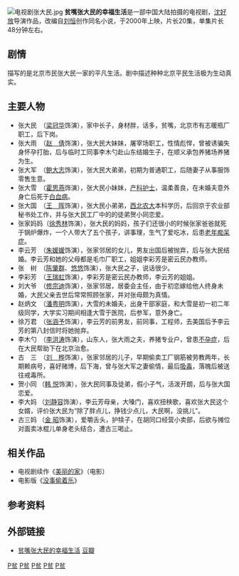 {{Otheruses|贫嘴张大民的幸福生活}}
[[File:电视剧张大民.jpg|right]]
'''贫嘴张大民的幸福生活'''是一部中国大陆拍摄的电视剧，[[沈好放|沈好放]]导演作品，改编自[[刘恒_(作家)|刘恒]]创作同名小说，于2000年上映，片长20集，单集片长48分钟左右。

== 剧情 ==
描写的是北京市民张大民一家的平凡生活。剧中描述种种北京平民生活极为生动真实。

==主要人物==
*张大民　（[[梁冠华|梁冠华]]饰演），家中长子，身材胖，话多，贫嘴，北京市有志暖瓶厂职工，后下岗。
*张大雨　（[[赵倩|赵　倩]]饰演），张大民大妹妹，屠宰场职工，性情彪悍，曾被诱骗失身怀孕打胎，后与临时工同事李木勺赴山东结婚生子，在顺义承包养猪场养猪为生。
*张大军　（[[鲍大志|鲍大志]]饰演），张大民大弟弟，初期为普通职工，后随妻子从事服饰零售生意。
*张大雪　（[[霍思燕|霍思燕]]饰演），张大民小妹妹，[[产科护士|产科护士]]，温柔善良，在未婚夫意外身亡后死于[[白血病|白血病]]。
*张大国　（[[王晖|王　晖]]饰演），张大民小弟弟，[[西北农林科技大学|西北农大]]本科学历，后回京于农业部秘书处工作，并与张大民工厂中的的徒弟贺小同恋爱。
*张家妈妈（[[徐秀林|徐秀林]]饰演），张大民的妈妈，孩子们还很小的时候张家爸爸就死于锅炉爆炸，一个人带大了五个孩子，讲事理，生气了爱吃冰，后患[[老年痴呆症|老年痴呆症]]。
*李云芳　（[[朱媛媛|朱媛媛]]饰演），张家邻居的女儿，男友出国后被抛弃，后与张大民结婚。李云芳和她的父母都是毛巾厂职工，姐姐李彩芳是密云民办教师。
*张　树　（[[陈肇群|陈肇群]]、[[悠悠|悠悠]]饰演），张大民之子，说话很少。
*李彩芳　（[[王瑞虹|王瑞虹]]饰演），李彩芳是密云民办教师，李云芳的姐姐。
*刘大爷　（[[修宗迪|修宗迪]]饰演），张家邻居，居委会主任，由于初恋嫁给他人终身未婚，大民父亲去世后常常照顾张家，并对张母颇为真情。
*赵炳文　（[[潘粤明|潘粤明]]饰演），大雪的未婚夫，出身干部家庭，和大雪是初一初二年级同学，大学实习期间相逢大雪于医院，后参军，意外身亡。
*徐万君　（[[张涵予|张涵予]]饰演），李云芳的前男友，前同事，工程师，去美国后予李云芳的第八封信时将她抛弃。
*李木勺　（[[李洪涛|李洪涛]]饰演），山东人，张大雨之夫，养猪专业户，曾患[[不孕症|不孕症]]，后在大民帮助下在北京治愈。
*古　三　（[[刘桦|刘　桦]]饰演），张家邻居的儿子，早期偷卖工厂钢筋被劳教两年，长期赖病号，喜好赌博，后下海，曾与张大军之妻偷情，最后[[吸毒|吸毒]]，落魄后被送往戒毒所。
*贺小同  （[[韩悦|韩 悦]]饰演），张大民同事及徒弟，假小子气，活泼开朗，后与张大国恋爱。
*李大妈  （[[刘静容|刘静容]]饰演），李云芳母亲，大嗓门，喜欢扭秧歌，喜欢张大民这个女婿，评价张大民为“除了胖点儿，挣钱少点儿，大民啊，没挑儿”。
*古三妈  （[[金昭|金 昭]]饰演），爱嚼舌头，护犊子，在胡同口经营小卖部，后欲与摊位对面卖冰棍儿单身老头结合，遭古三喝止。

== 相关作品 ==
* 电视剧续作《[[美丽的家|美丽的家]]》（电影）
* 电影版《[[没事偷着乐|没事偷着乐]]》

== 参考资料 ==
{{reflist}}

== 外部链接 ==
* [http://www.douban.com/subject/2210241/ 贫嘴张大民的幸福生活] {{Wayback|url=http://www.douban.com/subject/2210241/ |date=20090508154737 }} [[豆瓣|豆瓣]]

[[Category:2000年中國電視劇集|P贫]]
[[Category:中华人民共和国小说改编电视剧|P贫]]
[[Category:中國家庭劇|P贫]]
[[Category:中华人民共和国背景电视剧|P贫]]
[[Category:北京市背景電視劇|P贫]]